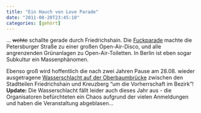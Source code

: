 ```yaml
---
title: "Ein Hauch von Love Parade"
date: "2011-08-20T23:45:10"
categories: [gehört]
---
```


... <del>wehte</del> schallte gerade durch Friedrichshain. Die [Fuckparade](http://fuckparade2009.blogsport.de/) machte die Petersburger Straße zu einer großen Open-Air-Disco, und alle angrenzenden Grünanlagen zu Open-Air-Toiletten. In Berlin ist eben sogar Subkultur ein Massenphänomen.

Ebenso groß wird hoffentlich die nach zwei Jahren Pause am 28.08. wieder ausgetragene [Wasserschlacht auf der Oberbaumbrücke](http://www.xhain.info/wasserschlacht/) zwischen den Stadtteilen Friedrichshain und Kreuzberg "um die Vorherrschaft im Bezirk"! **Update:** Die Wasserschlacht fällt leider auch dieses Jahr aus - die Organisatoren befürchteten ein Chaos aufgrund der vielen Anmeldungen und haben die Veranstaltung abgeblasen...
